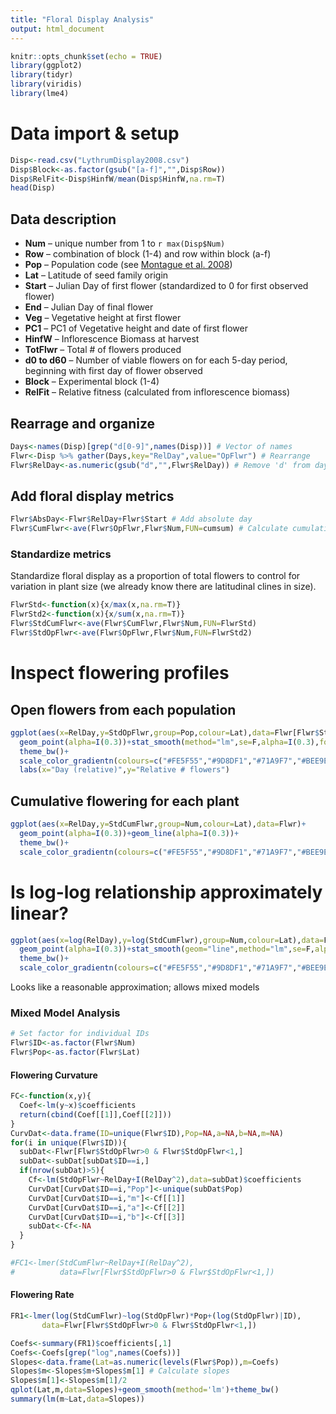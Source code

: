 ```yaml
---
title: "Floral Display Analysis"
output: html_document
---
```


```r
knitr::opts_chunk$set(echo = TRUE)
library(ggplot2)
library(tidyr)
library(viridis)
library(lme4)
```

# Data import & setup

```r
Disp<-read.csv("LythrumDisplay2008.csv")
Disp$Block<-as.factor(gsub("[a-f]","",Disp$Row))
Disp$RelFit<-Disp$HinfW/mean(Disp$HinfW,na.rm=T)
head(Disp)
```

## Data description

  * **Num** -- unique number from 1 to `r max(Disp$Num)`
  * **Row** -- combination of block (1-4) and row within block (a-f)
  * **Pop** -- Population code (see [Montague et al. 2008](https://onlinelibrary.wiley.com/doi/full/10.1111/j.1420-9101.2007.01456.x))
  * **Lat** -- Latitude of seed family origin
  * **Start** -- Julian Day of first flower (standardized to 0 for first observed flower)
  * **End** -- Julian Day of final flower
  * **Veg** -- Vegetative height at first flower
  * **PC1** -- PC1 of Vegetative height and date of first flower
  * **HinfW** -- Inflorescence Biomass at harvest
  * **TotFlwr** -- Total # of flowers produced
  * **d0 to d60** -- Number of viable flowers on for each 5-day period, beginning with first day of flower observed
  * **Block** -- Experimental block (1-4)
  * **RelFit** -- Relative fitness (calculated from inflorescence biomass)

## Rearrage and organize

```r
Days<-names(Disp)[grep("d[0-9]",names(Disp))] # Vector of names
Flwr<-Disp %>% gather(Days,key="RelDay",value="OpFlwr") # Rearrange
Flwr$RelDay<-as.numeric(gsub("d","",Flwr$RelDay)) # Remove 'd' from day
```

## Add floral display metrics

```r
Flwr$AbsDay<-Flwr$RelDay+Flwr$Start # Add absolute day
Flwr$CumFlwr<-ave(Flwr$OpFlwr,Flwr$Num,FUN=cumsum) # Calculate cumulative N flowers
```

### Standardize metrics

Standardize floral display as a proportion of total flowers to control for variation in plant size (we already know there are latitudinal clines in size).

```r
FlwrStd<-function(x){x/max(x,na.rm=T)}
FlwrStd2<-function(x){x/sum(x,na.rm=T)}
Flwr$StdCumFlwr<-ave(Flwr$CumFlwr,Flwr$Num,FUN=FlwrStd)
Flwr$StdOpFlwr<-ave(Flwr$OpFlwr,Flwr$Num,FUN=FlwrStd2)
```

# Inspect flowering profiles

## Open flowers from each population

```r
ggplot(aes(x=RelDay,y=StdOpFlwr,group=Pop,colour=Lat),data=Flwr[Flwr$StdOpFlwr>0 & Flwr$StdCumFlwr<1,])+
  geom_point(alpha=I(0.3))+stat_smooth(method="lm",se=F,alpha=I(0.3),formula=y~x+I(x^2))+
  theme_bw()+
  scale_color_gradientn(colours=c("#FE5F55","#9D8DF1","#71A9F7","#BEE9E8"))+
  labs(x="Day (relative)",y="Relative # flowers")
```

## Cumulative flowering for each plant

```r
ggplot(aes(x=RelDay,y=StdCumFlwr,group=Num,colour=Lat),data=Flwr)+
  geom_point(alpha=I(0.3))+geom_line(alpha=I(0.3))+
  theme_bw()+
  scale_color_gradientn(colours=c("#FE5F55","#9D8DF1","#71A9F7","#BEE9E8"))
```

# Is log-log relationship approximately linear?
```r
ggplot(aes(x=log(RelDay),y=log(StdCumFlwr),group=Num,colour=Lat),data=Flwr[Flwr$StdOpFlwr>0 & Flwr$StdOpFlwr<1,])+
  geom_point(alpha=I(0.3))+stat_smooth(geom="line",method="lm",se=F,alpha=0.3)+
  theme_bw()+
  scale_color_gradientn(colours=c("#FE5F55","#9D8DF1","#71A9F7","#BEE9E8"))
```

Looks like a reasonable approximation; allows mixed models

### Mixed Model Analysis
```r
# Set factor for individual IDs
Flwr$ID<-as.factor(Flwr$Num)
Flwr$Pop<-as.factor(Flwr$Lat)
```

#### Flowering Curvature

```r
FC<-function(x,y){
  Coef<-lm(y~x)$coefficients
  return(cbind(Coef[[1]],Coef[[2]]))
}
CurvDat<-data.frame(ID=unique(Flwr$ID),Pop=NA,a=NA,b=NA,m=NA)
for(i in unique(Flwr$ID)){
  subDat<-Flwr[Flwr$StdOpFlwr>0 & Flwr$StdOpFlwr<1,]
  subDat<-subDat[subDat$ID==i,]
  if(nrow(subDat)>5){
    Cf<-lm(StdOpFlwr~RelDay+I(RelDay^2),data=subDat)$coefficients
    CurvDat[CurvDat$ID==i,"Pop"]<-unique(subDat$Pop)
    CurvDat[CurvDat$ID==i,"m"]<-Cf[[1]]
    CurvDat[CurvDat$ID==i,"a"]<-Cf[[2]]
    CurvDat[CurvDat$ID==i,"b"]<-Cf[[3]]
    subDat<-Cf<-NA
  }
}

#FC1<-lmer(StdCumFlwr~RelDay+I(RelDay^2),
#          data=Flwr[Flwr$StdOpFlwr>0 & Flwr$StdOpFlwr<1,])
```

#### Flowering Rate

```r
FR1<-lmer(log(StdCumFlwr)~log(StdOpFlwr)*Pop+(log(StdOpFlwr)|ID),
       data=Flwr[Flwr$StdOpFlwr>0 & Flwr$StdOpFlwr<1,])

Coefs<-summary(FR1)$coefficients[,1]
Coefs<-Coefs[grep("log",names(Coefs))]
Slopes<-data.frame(Lat=as.numeric(levels(Flwr$Pop)),m=Coefs)
Slopes$m<-Slopes$m+Slopes$m[1] # Calculate slopes
Slopes$m[1]<-Slopes$m[1]/2 
qplot(Lat,m,data=Slopes)+geom_smooth(method='lm')+theme_bw()
summary(lm(m~Lat,data=Slopes))
```






